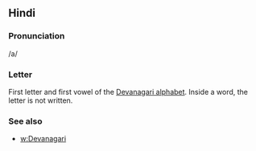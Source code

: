 == Hindi ==

=== Pronunciation ===
/a/

=== Letter ===

First letter and first vowel of the [[Devanagari alphabet]].
Inside a word, the letter is not written.

=== See also ===

* [[w:Devanagari]]